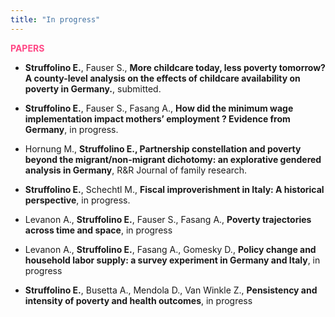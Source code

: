 ```yaml
---
title: "In progress"
---
```


<span style="color: #FF4785;">**PAPERS**</span>

- **Struffolino E.**, Fauser S., **More childcare today, less poverty tomorrow? A county-level analysis on the effects of childcare availability on poverty in Germany.**, submitted.

- **Struffolino E.**, Fauser S., Fasang A., **How did the minimum wage implementation impact  mothers’ employment ? Evidence from Germany**, in progress.

- Hornung M., **Struffolino E., ** **Partnership constellation and poverty beyond the migrant/non-migrant dichotomy: an explorative gendered analysis in Germany**, R&R Journal of family research.

- **Struffolino E.**, Schechtl M., **Fiscal improverishment in Italy: A historical perspective**, in progress.

- Levanon A., **Struffolino E.**, Fauser S., Fasang A., **Poverty trajectories across time and space**, in progress

- Levanon A., **Struffolino E.**, Fasang A., Gomesky D., **Policy change and household labor supply: a survey experiment in Germany and Italy**, in progress

- **Struffolino E.**, Busetta A., Mendola D., Van Winkle Z., **Pensistency and intensity of poverty and health outcomes**, in progress 
